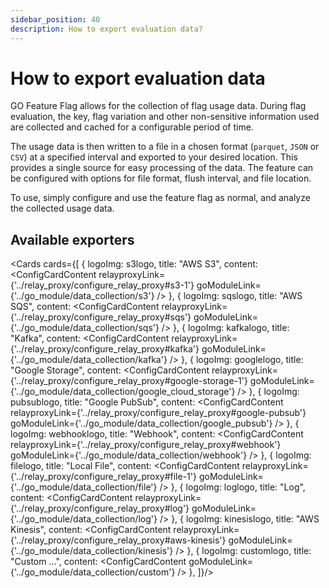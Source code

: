 ```yaml
---
sidebar_position: 40
description: How to export evaluation data?
---
```








# How to export evaluation data
GO Feature Flag allows for the collection of flag usage data.
During flag evaluation, the key, flag variation and other non-sensitive information used are collected and cached for a
configurable period of time.

The usage data is then written to a file in a chosen format (`parquet`, `JSON` or `CSV`) at a specified interval and
exported to your desired location. This provides a single source for easy processing of the data. The feature can be
configured with options for file format, flush interval, and file location.

To use, simply configure and use the feature flag as normal, and analyze the collected usage data.

## Available exporters
<Cards cards={[
  {
    logoImg: s3logo,
    title: "AWS S3",
    content: <ConfigCardContent
      relayproxyLink={'../relay_proxy/configure_relay_proxy#s3-1'}
      goModuleLink={'../go_module/data_collection/s3'}
    />
  },
  {
    logoImg: sqslogo,
    title: "AWS SQS",
    content: <ConfigCardContent
      relayproxyLink={'../relay_proxy/configure_relay_proxy#sqs'}
      goModuleLink={'../go_module/data_collection/sqs'}
    />
  },
  {
    logoImg: kafkalogo,
    title: "Kafka",
    content: <ConfigCardContent
      relayproxyLink={'../relay_proxy/configure_relay_proxy#kafka'}
      goModuleLink={'../go_module/data_collection/kafka'}
    />
  },
  {
    logoImg: googlelogo,
    title: "Google Storage",
    content: <ConfigCardContent
      relayproxyLink={'../relay_proxy/configure_relay_proxy#google-storage-1'}
      goModuleLink={'../go_module/data_collection/google_cloud_storage'}
    />
  },
  {
    logoImg: pubsublogo,
    title: "Google PubSub",
    content: <ConfigCardContent
      relayproxyLink={'../relay_proxy/configure_relay_proxy#google-pubsub'}
      goModuleLink={'../go_module/data_collection/google_pubsub'}
    />
  },
  {
    logoImg: webhooklogo,
    title: "Webhook",
    content: <ConfigCardContent
      relayproxyLink={'../relay_proxy/configure_relay_proxy#webhook'}
      goModuleLink={'../go_module/data_collection/webhook'}
    />
  },
  {
    logoImg: filelogo,
    title: "Local File",
    content: <ConfigCardContent
      relayproxyLink={'../relay_proxy/configure_relay_proxy#file-1'}
      goModuleLink={'../go_module/data_collection/file'}
    />
  },
  {
    logoImg: loglogo,
    title: "Log",
    content: <ConfigCardContent
      relayproxyLink={'../relay_proxy/configure_relay_proxy#log'}
      goModuleLink={'../go_module/data_collection/log'}
    />
  },
  {
    logoImg: kinesislogo,
    title: "AWS Kinesis",
    content: <ConfigCardContent
      relayproxyLink={'../relay_proxy/configure_relay_proxy#aws-kinesis'}
      goModuleLink={'../go_module/data_collection/kinesis'}
    />
  },
  {
    logoImg: customlogo,
    title: "Custom ...",
    content: <ConfigCardContent
      goModuleLink={'../go_module/data_collection/custom'}
    />
  },
]}/>
